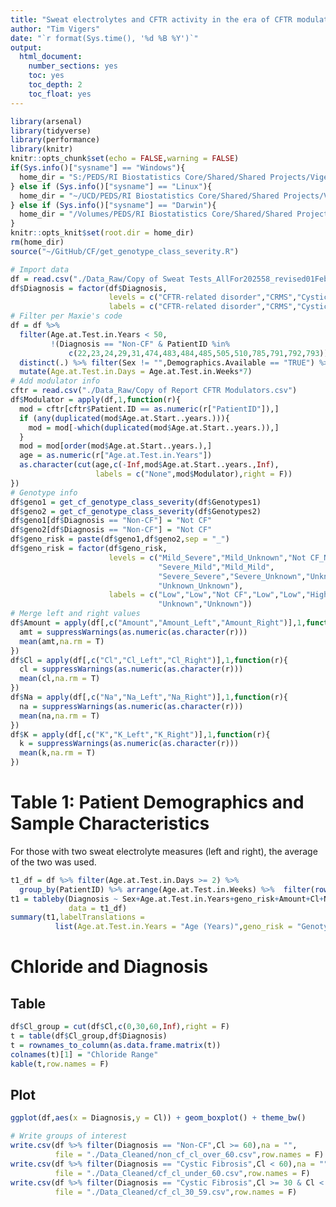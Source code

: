 ```yaml
---
title: "Sweat electrolytes and CFTR activity in the era of CFTR modulators"
author: "Tim Vigers"
date: "`r format(Sys.time(), '%d %B %Y')`"
output:
  html_document:
    number_sections: yes
    toc: yes
    toc_depth: 2
    toc_float: yes
---
```


```r
library(arsenal)
library(tidyverse)
library(performance)
library(knitr)
knitr::opts_chunk$set(echo = FALSE,warning = FALSE)
if(Sys.info()["sysname"] == "Windows"){
  home_dir = "S:/PEDS/RI Biostatistics Core/Shared/Shared Projects/Vigers/CF/Edith Zemanick/Sweat Test"
} else if (Sys.info()["sysname"] == "Linux"){
  home_dir = "~/UCD/PEDS/RI Biostatistics Core/Shared/Shared Projects/Vigers/CF/Edith Zemanick/Sweat Test"
} else if (Sys.info()["sysname"] == "Darwin"){
  home_dir = "/Volumes/PEDS/RI Biostatistics Core/Shared/Shared Projects/Vigers/CF/Edith Zemanick/Sweat Test"
}
knitr::opts_knit$set(root.dir = home_dir)
rm(home_dir)
source("~/GitHub/CF/get_genotype_class_severity.R")
```

```r
# Import data
df = read.csv("./Data_Raw/Copy of Sweat Tests_AllFor202558_revised01Feb2021.csv",na.strings = "")
df$Diagnosis = factor(df$Diagnosis,
                      levels = c("CFTR-related disorder","CRMS","Cystic Fibrosis","Non-CF","Normal"),
                      labels = c("CFTR-related disorder","CRMS","Cystic Fibrosis","Non-CF","Non-CF"))
# Filter per Maxie's code
df = df %>% 
  filter(Age.at.Test.in.Years < 50,
         !(Diagnosis == "Non-CF" & PatientID %in% 
             c(22,23,24,29,31,474,483,484,485,505,510,785,791,792,793))) %>% 
  distinct(.) %>% filter(Sex != "",Demographics.Available == "TRUE") %>%
  mutate(Age.at.Test.in.Days = Age.at.Test.in.Weeks*7)
# Add modulator info
cftr = read.csv("./Data_Raw/Copy of Report CFTR Modulators.csv")
df$Modulator = apply(df,1,function(r){
  mod = cftr[cftr$Patient.ID == as.numeric(r["PatientID"]),]
  if (any(duplicated(mod$Age.at.Start..years.))){
    mod = mod[-which(duplicated(mod$Age.at.Start..years.)),]
  }
  mod = mod[order(mod$Age.at.Start..years.),]
  age = as.numeric(r["Age.at.Test.in.Years"])
  as.character(cut(age,c(-Inf,mod$Age.at.Start..years.,Inf),
                   labels = c("None",mod$Modulator),right = F))
})
# Genotype info
df$geno1 = get_cf_genotype_class_severity(df$Genotypes1)
df$geno2 = get_cf_genotype_class_severity(df$Genotypes2)
df$geno1[df$Diagnosis == "Non-CF"] = "Not CF"
df$geno2[df$Diagnosis == "Non-CF"] = "Not CF"
df$geno_risk = paste(df$geno1,df$geno2,sep = "_")
df$geno_risk = factor(df$geno_risk,
                      levels = c("Mild_Severe","Mild_Unknown","Not CF_Not CF",
                                 "Severe_Mild","Mild_Mild",
                                 "Severe_Severe","Severe_Unknown","Unknown_Severe",
                                 "Unknown_Unknown"),
                      labels = c("Low","Low","Not CF","Low","Low","High","Unknown",
                                 "Unknown","Unknown"))
# Merge left and right values
df$Amount = apply(df[,c("Amount","Amount_Left","Amount_Right")],1,function(r){
  amt = suppressWarnings(as.numeric(as.character(r)))
  mean(amt,na.rm = T)
})
df$Cl = apply(df[,c("Cl","Cl_Left","Cl_Right")],1,function(r){
  cl = suppressWarnings(as.numeric(as.character(r)))
  mean(cl,na.rm = T)
})
df$Na = apply(df[,c("Na","Na_Left","Na_Right")],1,function(r){
  na = suppressWarnings(as.numeric(as.character(r)))
  mean(na,na.rm = T)
})
df$K = apply(df[,c("K","K_Left","K_Right")],1,function(r){
  k = suppressWarnings(as.numeric(as.character(r)))
  mean(k,na.rm = T)
})
```

# Table 1: Patient Demographics and Sample Characteristics

For those with two sweat electrolyte measures (left and right), the average of the two was used.

```r
t1_df = df %>% filter(Age.at.Test.in.Days >= 2) %>%
  group_by(PatientID) %>% arrange(Age.at.Test.in.Weeks) %>%  filter(row_number()==1)
t1 = tableby(Diagnosis ~ Sex+Age.at.Test.in.Years+geno_risk+Amount+Cl+Na+K,
             data = t1_df)
summary(t1,labelTranslations = 
          list(Age.at.Test.in.Years = "Age (Years)",geno_risk = "Genotype Severity"))
```

# Chloride and Diagnosis

## Table

```r
df$Cl_group = cut(df$Cl,c(0,30,60,Inf),right = F)
t = table(df$Cl_group,df$Diagnosis)
t = rownames_to_column(as.data.frame.matrix(t))
colnames(t)[1] = "Chloride Range"
kable(t,row.names = F)
```

## Plot

```r
ggplot(df,aes(x = Diagnosis,y = Cl)) + geom_boxplot() + theme_bw()
```

```r
# Write groups of interest
write.csv(df %>% filter(Diagnosis == "Non-CF",Cl >= 60),na = "",
          file = "./Data_Cleaned/non_cf_cl_over_60.csv",row.names = F)
write.csv(df %>% filter(Diagnosis == "Cystic Fibrosis",Cl < 60),na = "",
          file = "./Data_Cleaned/cf_cl_under_60.csv",row.names = F)
write.csv(df %>% filter(Diagnosis == "Cystic Fibrosis",Cl >= 30 & Cl < 60),na = "",
          file = "./Data_Cleaned/cf_cl_30_59.csv",row.names = F)
```

